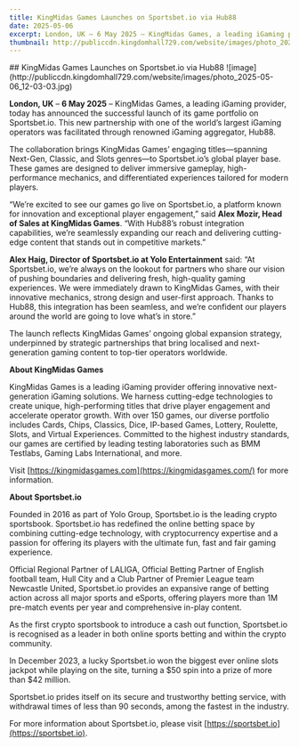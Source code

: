 ```yaml
---
title: KingMidas Games Launches on Sportsbet.io via Hub88
date: 2025-05-06
excerpt: London, UK – 6 May 2025 – KingMidas Games, a leading iGaming provider, today has announced the successful launch of its game portfolio on Sportsbet.io. This new partnership with one of the world’s largest iGaming operators was facilitated through renowned iGaming aggregator, Hub88.
thumbnail: http://publiccdn.kingdomhall729.com/website/images/photo_2025-05-06_12-03-03.jpg
---
```


<div className="newsContent" style={{ maxWidth: '750px', margin: '0 auto', color: 'white' }}>
## KingMidas Games Launches on Sportsbet.io via Hub88
![image](http://publiccdn.kingdomhall729.com/website/images/photo_2025-05-06_12-03-03.jpg)

**London, UK** – **6 May 2025** – KingMidas Games, a leading iGaming provider, today has announced the successful launch of its game portfolio on Sportsbet.io. This new partnership with one of the world’s largest iGaming operators was facilitated through renowned iGaming aggregator, Hub88.

The collaboration brings KingMidas Games’ engaging titles—spanning Next-Gen, Classic, and Slots genres—to Sportsbet.io’s global player base. These games are designed to deliver immersive gameplay, high-performance mechanics, and differentiated experiences tailored for modern players.

“We’re excited to see our games go live on Sportsbet.io, a platform known for innovation and exceptional player engagement,” said **Alex Mozir, Head of Sales at KingMidas Games**. “With Hub88’s robust integration capabilities, we’re seamlessly expanding our reach and delivering cutting-edge content that stands out in competitive markets.”

**Alex Haig, Director of Sportsbet.io at Yolo Entertainment** said: “At Sportsbet.io, we’re always on the lookout for partners who share our vision of pushing boundaries and delivering fresh, high-quality gaming experiences. We were immediately drawn to KingMidas Games, with their innovative mechanics, strong design and user-first approach. Thanks to Hub88, this integration has been seamless, and we’re confident our players around the world are going to love what’s in store.”

The launch reflects KingMidas Games’ ongoing global expansion strategy, underpinned by strategic partnerships that bring localised and next-generation gaming content to top-tier operators worldwide.

**About KingMidas Games**

KingMidas Games is a leading iGaming provider offering innovative next-generation iGaming solutions. We harness cutting-edge technologies to create unique, high-performing titles that drive player engagement and accelerate operator growth. With over 150 games, our diverse portfolio includes Cards, Chips, Classics, Dice, IP-based Games, Lottery, Roulette, Slots, and Virtual Experiences. Committed to the highest industry standards, our games are certified by leading testing laboratories such as BMM Testlabs, Gaming Labs International, and more.

Visit [https://kingmidasgames.com](https://kingmidasgames.com/) for more information.

**About Sportsbet.io**

Founded in 2016 as part of Yolo Group, Sportsbet.io is the leading crypto sportsbook. Sportsbet.io has redefined the online betting space by combining cutting-edge technology, with cryptocurrency expertise and a passion for offering its players with the ultimate fun, fast and fair gaming experience.

Official Regional Partner of LALIGA, Official Betting Partner of English football team, Hull City and a Club Partner of Premier League team Newcastle United, Sportsbet.io provides an expansive range of betting action across all major sports and eSports, offering players more than 1M pre-match events per year and comprehensive in-play content.

As the first crypto sportsbook to introduce a cash out function, Sportsbet.io is recognised as a leader in both online sports betting and within the crypto community.

In December 2023, a lucky Sportsbet.io won the biggest ever online slots jackpot while playing on the site, turning a $50 spin into a prize of more than $42 million.

Sportsbet.io prides itself on its secure and trustworthy betting service, with withdrawal times of less than 90 seconds,  among the fastest in the industry.

For more information about Sportsbet.io, please visit [https://sportsbet.io](https://sportsbet.io).



</div>